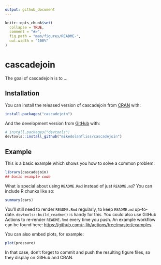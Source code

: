 ```yaml
---
output: github_document
---
```


<!-- README.md is generated from README.Rmd. Please edit that file -->

```r
knitr::opts_chunk$set(
  collapse = TRUE,
  comment = "#>",
  fig.path = "man/figures/README-",
  out.width = "100%"
)
```

# cascadejoin

<!-- badges: start -->
<!-- badges: end -->

The goal of cascadejoin is to ...

## Installation

You can install the released version of cascadejoin from [CRAN](https://CRAN.R-project.org) with:

``` r
install.packages("cascadejoin")
```

And the development version from [GitHub](https://github.com/) with:

``` r
# install.packages("devtools")
devtools::install_github("mikedolanfliss/cascadejoin")
```
## Example

This is a basic example which shows you how to solve a common problem:

```r
library(cascadejoin)
## basic example code
```

What is special about using `README.Rmd` instead of just `README.md`? You can include R chunks like so:

```r
summary(cars)
```

You'll still need to render `README.Rmd` regularly, to keep `README.md` up-to-date. `devtools::build_readme()` is handy for this. You could also use GitHub Actions to re-render `README.Rmd` every time you push. An example workflow can be found here: <https://github.com/r-lib/actions/tree/master/examples>.

You can also embed plots, for example:

```r
plot(pressure)
```

In that case, don't forget to commit and push the resulting figure files, so they display on GitHub and CRAN.
